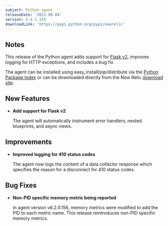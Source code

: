 ```yaml
---
subject: Python agent
releaseDate: '2021-06-04'
version: 6.4.1.158
downloadLink: 'https://pypi.python.org/pypi/newrelic'
---
```


## Notes

This release of the Python agent adds support for [Flask v2](https://flask.palletsprojects.com/en/2.0.x/changes/#version-2-0-0), improves logging for HTTP exceptions, and includes a bug fix.

The agent can be installed using easy_install/pip/distribute via the [Python Package Index](https://pypi.python.org/pypi/newrelic) or can be downloaded directly from the New Relic [download site](http://download.newrelic.com/python_agent/release).

## New Features

* **Add support for Flask v2**

  The agent will automatically instrument error handlers, nested blueprints, and async views.

## Improvements

* **Improved logging for 410 status codes**

  The agent now logs the content of a data collector response which specifies the reason for a disconnect for 410 status codes.

## Bug Fixes

* **Non-PID specific memory metric being reported**

  In agent version v6.2.0.156, memory metrics were modified to add the PID to each metric name. This release reintroduces non-PID specific memory metrics.
